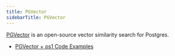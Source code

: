 ```yaml
---
title: PGVector
sidebarTitle: PGVector
---
```


[PGVector](https://github.com/pgvector/pgvector) is an open-source vector similarity search for Postgres.

- [PGVector + os1 Code Examples](https://github.com/ashton17h/os1/blob/main/notebook/agentchat_RetrieveChat_pgvector.ipynb)
